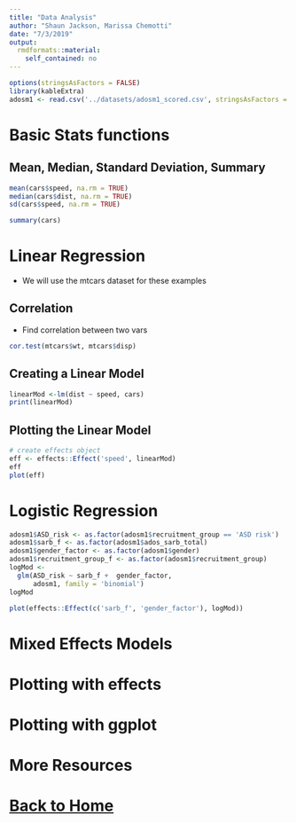 ```yaml
---
title: "Data Analysis"
author: "Shaun Jackson, Marissa Chemotti"
date: "7/3/2019"
output: 
  rmdformats::material:
    self_contained: no
---
```


```r
options(stringsAsFactors = FALSE)
library(kableExtra)
adosm1 <- read.csv('../datasets/adosm1_scored.csv', stringsAsFactors = FALSE)
```

# Basic Stats functions

## Mean, Median, Standard Deviation, Summary
```r

mean(cars$speed, na.rm = TRUE)
median(cars$dist, na.rm = TRUE)
sd(cars$speed, na.rm = TRUE)

summary(cars)
```

# Linear Regression

- We will use the mtcars dataset for these examples

## Correlation

- Find correlation between two vars
```r
cor.test(mtcars$wt, mtcars$disp)
```

## Creating a Linear Model
```r
linearMod <-lm(dist ~ speed, cars)
print(linearMod)
```

## Plotting the Linear Model
```r
# create effects object
eff <- effects::Effect('speed', linearMod)
eff
plot(eff)
```

# Logistic Regression

```r
adosm1$ASD_risk <- as.factor(adosm1$recruitment_group == 'ASD risk')
adosm1$sarb_f <- as.factor(adosm1$ados_sarb_total)
adosm1$gender_factor <- as.factor(adosm1$gender)
adosm1$recruitment_group_f <- as.factor(adosm1$recruitment_group)
logMod <- 
  glm(ASD_risk ~ sarb_f +  gender_factor,
      adosm1, family = 'binomial')
logMod

plot(effects::Effect(c('sarb_f', 'gender_factor'), logMod))
```


# Mixed Effects Models

# Plotting with effects

# Plotting with ggplot

# More Resources

# <a href="../index.html">Back to Home</a>
